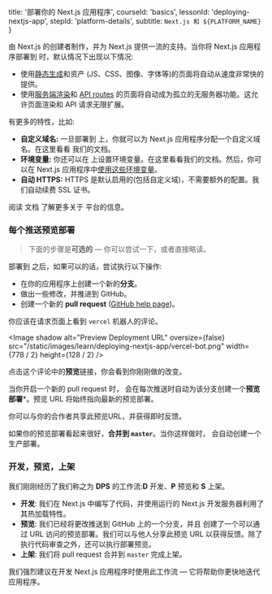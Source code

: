 
  title: '部署你的 Next.js 应用程序',
  courseId: 'basics',
  lessonId: 'deploying-nextjs-app',
  stepId: 'platform-details',
  subtitle: `Next.js 和 ${PLATFORM_NAME}`
}

<p>
<PlatformLink /> 由 Next.js 的创建者制作，并为 Next.js 提供一流的支持。当你将 Next.js 应用程序部署到 <PlatformLink /> 时，默认情况下出现以下情况:
</p>

- 使用[静态生成](/docs/basic-features/pages#static-generation-recommended)和资产 (JS、CSS、图像、字体等)的页面将自动从速度非常快的 <PlatformCdnLink /> 提供。
- 使用[服务端渲染](/docs/basic-features/pages#server-side-rendering)和 [API routes](/docs/api-routes/introduction) 的页面将自动成为孤立的<PlatformLink href="/docs/v2/serverless-functions/introduction">无服务器功能</PlatformLink>。这允许页面渲染和 API 请求无限扩展。

<p>
<PlatformText /> 有更多的特性，比如:
</p>

- **自定义域名:** 一旦部署到 <PlatformText /> 上，你就可以为 Next.js 应用程序分配一个自定义域名。在这里看看 <PlatformLink href="/docs/v2/custom-domains">我们的文档</PlatformLink>。
- **环境变量:** 你还可以在 <PlatformText /> 上设置环境变量。在这里看看<PlatformLink href="/docs/v2/build-step#environment-variables">我们的文档</PlatformLink>。然后，你可以在 Next.js 应用程序中[使用这些环境变量](/docs/basic-features/environment-variables#loading-environment-variables)。
- **自动 HTTPS:** HTTPS 是默认启用的(包括自定义域)，不需要额外的配置。我们自动续费 SSL 证书。

阅读 <PlatformLink href="/docs"><PlatformText /> 文档</PlatformLink> 了解更多关于 <PlatformText /> 平台的信息。

### 每个推送预览部署

> 下面的步骤是**可选的** — 你可以尝试一下，或者直接略读。

部署到 <PlatformText /> 之后，如果可以的话，尝试执行以下操作:

- 在你的应用程序上创建一个新的**分支**。
- 做出一些修改，并推进到 GitHub。
- 创建一个新的 **pull request** ([GitHub help page](https://help.github.com/en/github/collaborating-with-issues-and-pull-requests/creating-a-pull-request))。

你应该在请求页面上看到 `vercel` 机器人的评论。

<Image
  shadow
  alt="Preview Deployment URL"
  oversize={false}
  src="/static/images/learn/deploying-nextjs-app/vercel-bot.png"
  width={778 / 2}
  height={128 / 2}
/>

点击这个评论中的**预览**链接，你会看到你刚刚做的改变。

当你开启一个新的 pull request 时，<PlatformText /> 会在每次推送时自动为该分支创建一个**预览部署***。预览 URL 将始终指向最新的预览部署。

你可以与你的合作者共享此预览URL，并获得即时反馈。

如果你的预览部署看起来很好，**合并到 `master`**。当你这样做时，<PlatformText /> 会自动创建一个生产部署。

### 开发，预览，上架

我们刚刚经历了我们称之为 **DPS** 的工作流:**D** 开发、**P** 预览和 **S** 上架。

- **开发**: 我们在 Next.js 中编写了代码，并使用运行的 Next.js 开发服务器利用了其热加载特性。
- **预览**: 我们已经将更改推送到 GitHub 上的一个分支，并且 <PlatformText /> 创建了一个可以通过 URL 访问的预览部署。我们可以与他人分享此预览 URL 以获得反馈。除了执行代码审查之外，还可以执行部署预览。
- **上架**: 我们将 pull request 合并到 `master` 完成上架。

我们强烈建议在开发 Next.js 应用程序时使用此工作流 — 它将帮助你更快地迭代应用程序。

